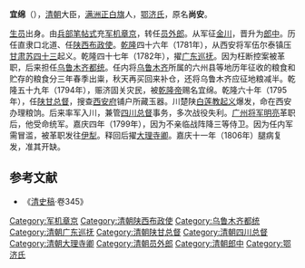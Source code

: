 '''宜绵'''（{{bd|18世纪||1812年|catIdx=Y}}），[[清朝|清朝]]大臣，[[满洲|满洲]][[正白旗|正白旗]]人，[[鄂济氏|鄂济氏]]，原名'''尚安'''。

[[生员|生员]]出身。由[[兵部|兵部]][[笔帖式|笔帖式]]充[[军机章京|军机章京]]，转任[[员外郎|员外郎]]。从军征[[金川|金川]]，晋升为[[郎中|郎中]]。历任直隶口北道、任[[陕西|陕西]][[布政使|布政使]]。[[乾隆|乾隆]]四十六年（1781年），从西安将军伍尔泰镇压[[甘肃|甘肃]][[苏四十三|苏四十三]]起义。乾隆四十七年（1782年），擢[[广东巡抚|广东巡抚]]。因为枉断控案被革职，后来担任[[乌鲁木齐都统|乌鲁木齐都统]]。任内将[[乌鲁木齐|乌鲁木齐]]所属的六州县等地历年征收的粮食和贮存的粮食分三年春季出粜，秋天再买回来补仓，还将乌鲁木齐应征地粮减半。乾隆五十九年（1794年），赈济固关灾民，被[[乾隆帝|乾隆帝]]赐名宜绵。乾隆六十年（1795年），任[[陕甘总督|陕甘总督]]，搜查[[西安府|西安府]]铺户所藏玉器。川楚陕[[白莲教起义|白莲教起义]]爆发，命在西安办理粮饷。后来率军入川，兼管[[四川总督|四川总督]]事务，多次战役失利。[[广州将军|广州将军]][[明亮|明亮]]革职后，他受命统军。嘉庆四年（1799年），因为不亲临战阵降三等侍卫。因为任内军需冒滥，被革职发往[[伊犁|伊犁]]。释回后擢[[大理寺卿|大理寺卿]]。嘉庆十一年（1806年）腿病复发，准其开缺。

==参考文献==
*《[[清史稿|清史稿]]·卷345》
{{DEFAULTSORT:Y}}
[[Category:军机章京|Category:军机章京]]
[[Category:清朝陕西布政使|Category:清朝陕西布政使]]
[[Category:乌鲁木齐都统|Category:乌鲁木齐都统]]
[[Category:清朝广东巡抚|Category:清朝广东巡抚]]
[[Category:清朝陕甘总督|Category:清朝陕甘总督]]
[[Category:清朝四川总督|Category:清朝四川总督]]
[[Category:清朝大理寺卿|Category:清朝大理寺卿]]
[[Category:清朝员外郎|Category:清朝员外郎]]
[[Category:清朝郎中|Category:清朝郎中]]
[[Category:鄂济氏|Category:鄂济氏]]